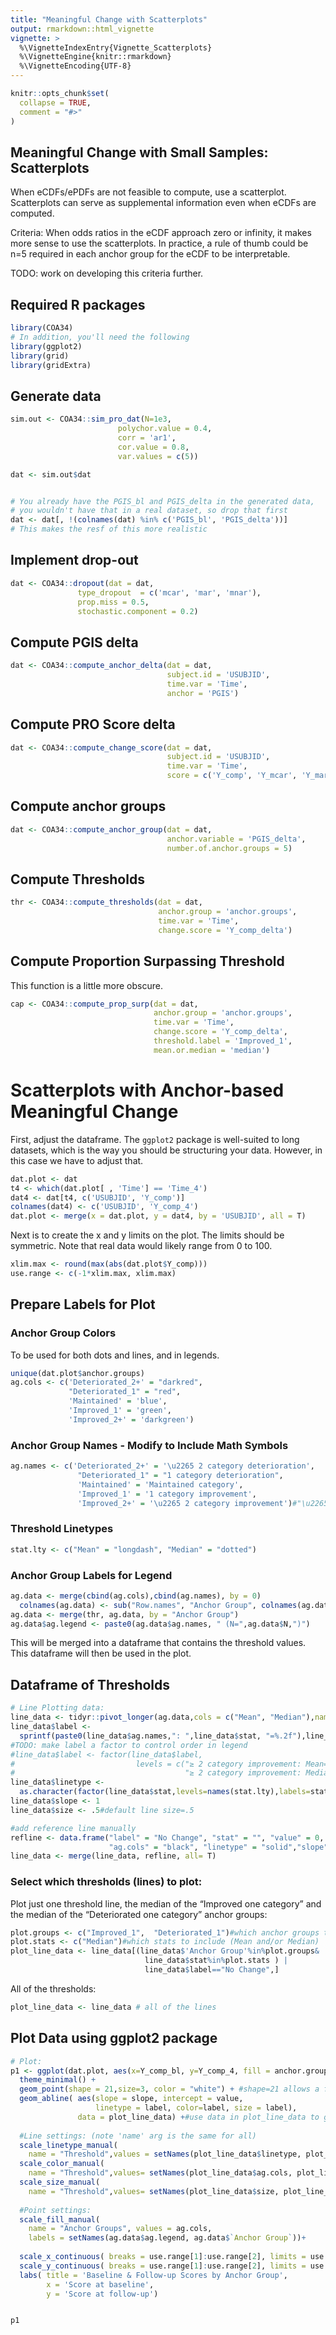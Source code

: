 ```yaml
---
title: "Meaningful Change with Scatterplots"
output: rmarkdown::html_vignette
vignette: >
  %\VignetteIndexEntry{Vignette_Scatterplots}
  %\VignetteEngine{knitr::rmarkdown}
  %\VignetteEncoding{UTF-8}
---
```


```r
knitr::opts_chunk$set(
  collapse = TRUE,
  comment = "#>"
)
```

## Meaningful Change with Small Samples: Scatterplots 

When eCDFs/ePDFs are not feasible to compute, use a scatterplot.
Scatterplots can serve as supplemental information even when eCDFs are computed.


Criteria: When odds ratios in the eCDF approach zero or infinity, it makes more sense to use the scatterplots. In practice, a rule of thumb could be n=5 required in each anchor group for the eCDF to be interpretable. 


TODO: work on developing this criteria further. 

## Required R packages
```r

library(COA34)
# In addition, you'll need the following
library(ggplot2)
library(grid)
library(gridExtra)

```


## Generate data
```r

sim.out <- COA34::sim_pro_dat(N=1e3,
                        polychor.value = 0.4,
                        corr = 'ar1',
                        cor.value = 0.8,
                        var.values = c(5))

dat <- sim.out$dat


# You already have the PGIS_bl and PGIS_delta in the generated data,
# you wouldn't have that in a real dataset, so drop that first
dat <- dat[, !(colnames(dat) %in% c('PGIS_bl', 'PGIS_delta'))]
# This makes the resf of this more realistic

```

## Implement drop-out

```r

dat <- COA34::dropout(dat = dat,
               type_dropout  = c('mcar', 'mar', 'mnar'),
               prop.miss = 0.5,
               stochastic.component = 0.2)


```


## Compute PGIS delta

```r
dat <- COA34::compute_anchor_delta(dat = dat,
                                   subject.id = 'USUBJID',
                                   time.var = 'Time',
                                   anchor = 'PGIS')

```

## Compute PRO Score delta

```r
dat <- COA34::compute_change_score(dat = dat,
                                   subject.id = 'USUBJID',
                                   time.var = 'Time',
                                   score = c('Y_comp', 'Y_mcar', 'Y_mar', 'Y_mnar'))


```


## Compute anchor groups

```r
dat <- COA34::compute_anchor_group(dat = dat,
                                   anchor.variable = 'PGIS_delta',
                                   number.of.anchor.groups = 5)


```

## Compute Thresholds


```r

thr <- COA34::compute_thresholds(dat = dat,
                                 anchor.group = 'anchor.groups',
                                 time.var = 'Time',
                                 change.score = 'Y_comp_delta')

```

## Compute Proportion Surpassing Threshold

This function is a little more obscure. 
```r

cap <- COA34::compute_prop_surp(dat = dat,
                                anchor.group = 'anchor.groups',
                                time.var = 'Time',
                                change.score = 'Y_comp_delta',
                                threshold.label = 'Improved_1',
                                mean.or.median = 'median')


```

# Scatterplots with Anchor-based Meaningful Change

First, adjust the dataframe. The `ggplot2` package is well-suited to long datasets, 
which is the way you should be structuring your data. However, in this case
we have to adjust that. 

```r
dat.plot <- dat
t4 <- which(dat.plot[ , 'Time'] == 'Time_4')
dat4 <- dat[t4, c('USUBJID', 'Y_comp')]
colnames(dat4) <- c('USUBJID', 'Y_comp_4')
dat.plot <- merge(x = dat.plot, y = dat4, by = 'USUBJID', all = T)

```

Next is to create the x and y limits on the plot. The limits should be
symmetric. Note that real data would likely range from 0 to 100. 

```r
xlim.max <- round(max(abs(dat.plot$Y_comp)))
use.range <- c(-1*xlim.max, xlim.max)

```

## Prepare Labels for Plot

### Anchor Group Colors
To be used for both dots and lines, and in legends.

```r
unique(dat.plot$anchor.groups)
ag.cols <- c('Deteriorated_2+' = "darkred",
             "Deteriorated_1" = "red",
             'Maintained' = 'blue',
             'Improved_1' = 'green',
             'Improved_2+' = 'darkgreen')
```

### Anchor Group Names - Modify to Include Math Symbols
```r

ag.names <- c('Deteriorated_2+' = '\u2265 2 category deterioration', 
               "Deteriorated_1" = "1 category deterioration",
               'Maintained' = 'Maintained category',
               'Improved_1' = '1 category improvement',
               'Improved_2+' = '\u2265 2 category improvement')#"\u2265" is ≥
```

### Threshold Linetypes 
```r
stat.lty <- c("Mean" = "longdash", "Median" = "dotted")
```


### Anchor Group Labels for Legend
```r
ag.data <- merge(cbind(ag.cols),cbind(ag.names), by = 0)
  colnames(ag.data) <- sub("Row.names", "Anchor Group", colnames(ag.data))
ag.data <- merge(thr, ag.data, by = "Anchor Group")
ag.data$ag.legend <- paste0(ag.data$ag.names, " (N=",ag.data$N,")")
```

This will be merged into a dataframe that contains the threshold values. This
dataframe will then be used in the plot. 

## Dataframe of Thresholds

```r
# Line Plotting data:
line_data <- tidyr::pivot_longer(ag.data,cols = c("Mean", "Median"),names_to = "stat")
line_data$label <- 
  sprintf(paste0(line_data$ag.names,": ",line_data$stat, "=%.2f"),line_data$value)
#TODO: make label a factor to control order in legend
#line_data$label <- factor(line_data$label,
#                           levels = c("≥ 2 category improvement: Mean=-2.28",
#                                      "≥ 2 category improvement: Median=-2.51"))
line_data$linetype <- 
  as.character(factor(line_data$stat,levels=names(stat.lty),labels=stat.lty))
line_data$slope <- 1
line_data$size <- .5#default line size=.5

#add reference line manually
refline <- data.frame("label" = "No Change", "stat" = "", "value" = 0,
                      "ag.cols" = "black", "linetype" = "solid","slope" = 1,"size"=1)
line_data <- merge(line_data, refline, all= T)
```


### Select which thresholds (lines) to plot:

Plot just one threshold line, the median of the "Improved one category" and the median of the "Deteriorated one category" anchor groups:

```r
plot.groups <- c("Improved_1",  "Deteriorated_1")#which anchor groups to include
plot.stats <- c("Median")#which stats to include (Mean and/or Median)
plot_line_data <- line_data[(line_data$'Anchor Group'%in%plot.groups&
                              line_data$stat%in%plot.stats ) |
                              line_data$label=="No Change",]
```

All of the thresholds:
```r
plot_line_data <- line_data # all of the lines
```

## Plot Data using ggplot2 package

```r

# Plot:
p1 <- ggplot(dat.plot, aes(x=Y_comp_bl, y=Y_comp_4, fill = anchor.groups)) +
  theme_minimal() +
  geom_point(shape = 21,size=3, color = "white") + #shape=21 allows a fill, color=white makes no outline
  geom_abline( aes(slope = slope, intercept = value,
                   linetype = label, color=label, size = label),
               data = plot_line_data) +#use data in plot_line_data to get lines
  
  #Line settings: (note 'name' arg is the same for all)
  scale_linetype_manual(
    name = "Threshold",values = setNames(plot_line_data$linetype, plot_line_data$label)) +
  scale_color_manual(
    name = "Threshold",values= setNames(plot_line_data$ag.cols, plot_line_data$label))+
  scale_size_manual(
    name = "Threshold",values= setNames(plot_line_data$size, plot_line_data$label))+
  
  #Point settings:
  scale_fill_manual(
    name = "Anchor Groups", values = ag.cols, 
    labels = setNames(ag.data$ag.legend, ag.data$`Anchor Group`))+
  
  scale_x_continuous( breaks = use.range[1]:use.range[2], limits = use.range) +
  scale_y_continuous( breaks = use.range[1]:use.range[2], limits = use.range) +
  labs( title = 'Baseline & Follow-up Scores by Anchor Group',
        x = 'Score at baseline',
        y = 'Score at follow-up') 


p1



```
